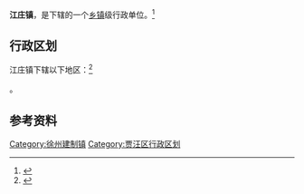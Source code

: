 {{中国乡级行政区|32/03/05/107/000}}

'''江庄镇'''，是{{PRC admin/fullname|32/03/05/107/000|3}}下辖的一个[[乡镇|乡镇]]级行政单位。<ref>{{PRC admin/ref sgc|{{PRC admin/parent|32/03/05/107/000}}}}</ref>

== 行政区划 ==

江庄镇下辖以下地区：<ref>{{PRC admin/ref sgc|32/03/05/107/000}}</ref>

{{PRC admin/children|32/03/05/107/000}}。

== 参考资料 ==

{{reflist}}

{{江苏省徐州市贾汪区行政区划}}
{{江苏行政区划小作品}}
[[Category:徐州建制镇|Category:徐州建制镇]]
[[Category:贾汪区行政区划|Category:贾汪区行政区划]]